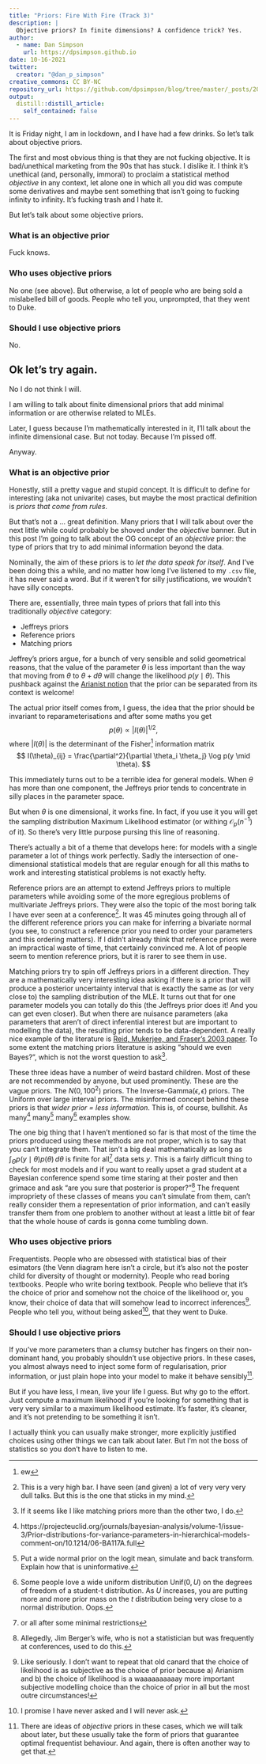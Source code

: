 ```yaml
---
title: "Priors: Fire With Fire (Track 3)"
description: |
  Objective priors? In finite dimensions? A confidence trick? Yes.
author:
  - name: Dan Simpson
    url: https://dpsimpson.github.io
date: 10-16-2021
twitter:
  creator: "@dan_p_simpson"
creative_commons: CC BY-NC
repository_url: https://github.com/dpsimpson/blog/tree/master/_posts/2021-10-14-priors2
output:
  distill::distill_article:
    self_contained: false
---
```


It is Friday night, I am in lockdown, and I have had a few drinks. So let's talk about objective priors.

The first and most obvious thing is that they are not fucking objective. It is bad/unethical marketing from the 90s that has stuck. I dislike it. I think it's unethical (and, personally, immoral) to proclaim a statistical method _objective_ in any context, let alone one in which all you did was compute some derivatives and maybe sent something that isn't going to fucking infinity to infinity. It's fucking trash and I hate it.

But let's talk about some objective priors.


### What is an objective prior

Fuck knows.

### Who uses objective priors
No one (see above). But otherwise, a lot of people who are being sold a mislabelled bill of goods. People who tell you, unprompted, that they went to Duke.

### Should I use objective priors

No.

## Ok let's try again.

No I do not think I will.

I am willing to talk about finite dimensional priors that add minimal information or are otherwise related to MLEs.

Later, I guess because I'm mathematically interested in it, I'll talk about the infinite dimensional case. But not today. Because I'm pissed off.

Anyway.

### What is an objective prior

Honestly, still a pretty vague and stupid concept. It is difficult to define for interesting (aka not univarite) cases, but maybe the most practical definition is _priors that come from rules_.

But that's not a ... great definition. Many priors that I will talk about over the next little while could probably be shoved under the _objective_ banner. But in this post I'm going to talk about the OG concept of an _objective_ prior: the type of priors that try to add minimal information beyond the data.

Nominally, the aim of these priors is to _let the data speak for itself_. 
And I've been doing this a while, and no matter how long I've listened to my 
`.csv` file, it has never said a word. But if it weren't for silly justifications, we wouldn't have silly concepts.

There are, essentially, three main types of priors that fall into this traditionally _objective_ category:

- Jeffreys priors
- Reference priors
- Matching priors

Jeffrey's priors argue, for a bunch of very sensible and solid geometrical reasons, that the value of the parameter $\theta$ is less important than the way that moving from $\theta$ to $\theta + d\theta$ will change the likelihood $p(y \mid \theta)$. This pushback against the [Arianist notion](https://statmodeling.stat.columbia.edu/2018/08/21/against-arianism/) that the prior can be separated from its context is welcome!

The actual prior itself comes from, I guess, the idea that the prior should be invariant to reparameterisations and after some maths you get $$
p(\theta ) \propto |I(\theta)|^{1/2},
$$ where $|I(\theta)|$ is the determinant of the Fisher^[ew] information matrix $$
I(\theta)_{ij} = \frac{\partial^2}{\partial \theta_i \theta_j} \log p(y \mid \theta).
$$

This immediately turns out to be a terrible idea for general models. When $\theta$ has more than one component, the Jeffreys prior tends to concentrate in silly places in the parameter space. 

But when $\theta$ is one dimensional, it works fine. In fact, if you use it you will get the sampling distribution Maximum Likelihood estimator (or withing $\mathcal{O}_p(n^{-1})$ of it). So there's very little purpose pursing this line of reasoning.  

There's actually a bit of a theme that develops here: for models with a single parameter a lot of things work perfectly. Sadly the intersection of one-dimensional statistical models that are regular enough for all this maths to work and interesting statistical problems is not exactly hefty. 

Reference priors are an attempt to extend Jeffreys priors to multiple parameters while avoiding some of the more egregious problems of multivariate Jeffreys priors. They were also the topic of the most boring talk I have ever seen at a conference^[This is a very high bar. I have seen (and given) a lot of very very very dull talks. But this is the one that sticks in my mind.]. It was 45 minutes going through all of the different reference priors you can make for inferring a bivariate normal (you see, to construct a reference prior you need to order your parameters and this ordering matters). If I didn't already think that reference priors were an impractical waste of time, that certainly convinced me. A lot of people seem to mention reference priors, but it is rarer to see them in use.

Matching priors try to spin off Jeffreys priors in a different direction. They are a mathematically very interesting idea asking if there is a prior that will produce a posterior uncertainty interval that is exactly the same as (or very close to) the sampling distribution of the MLE.  It turns out that for one parameter models you can totally do this (the Jeffreys prior does it! And you can get even closer). But when there are nuisance parameters (aka parameters that aren't of direct inferential interest but are important to modelling the data), the resulting prior tends to be data-dependent. A really nice example of the literature is [Reid, Mukerjee, and Fraser's 2003 paper](https://www.jstor.org/stable/4356229).  To some extent the matching priors literature is asking "should we even Bayes?", which is not the worst question to ask^[If it seems like I like matching priors more than the other two, I do.].

These three ideas have a number of weird bastard children. Most of these are not recommended by anyone, but used prominently. These are the vague priors. The $N(0,100^2)$ priors. The $\text{Inverse-Gamma}(\epsilon, \epsilon)$ priors. The Uniform over large interval priors. The misinformed concept behind these priors is that _wider prior = less information_. This is, of course, bullshit. As many^[https://projecteuclid.org/journals/bayesian-analysis/volume-1/issue-3/Prior-distributions-for-variance-parameters-in-hierarchical-models-comment-on/10.1214/06-BA117A.full] many^[Put a wide normal prior on the logit mean, simulate and back transform. Explain how that is uninformative.] many^[Some people love a wide uniform distribution $\text{Unif}(0,U)$ on the degrees of freedom of a student-t distribution. As $U$ increases, you are putting more and more prior mass on the $t$ distribution being very close to a normal distribution. Oops.] examples show.

The one big thing that I haven't mentioned so far is that most of the time the priors produced using these methods are not proper, which is to say that you can't integrate them. That isn't a big deal mathematically as long as $\int_\Theta p(y \mid \theta)p(\theta)\,d\theta$ is finite for all^[or all after some minimal restrictions] data sets $y$. This is a fairly difficult thing to check for most models and if you want to really upset a grad student at a Bayesian conference spend some time staring at their poster and then grimace and ask "are you sure that posterior is proper?"^[Allegedly, Jim Berger's wife, who is not a statistician but was frequently at conferences, used to do this.] The frequent impropriety of these classes of means you can't simulate from them, can't really consider them a representation of prior information, and can't easily transfer them from one problem to another without at least a little bit of fear that the whole house of cards is gonna come tumbling down.

### Who uses objective priors

Frequentists. People who are obsessed with statistical bias of their esimators (the Venn diagram here isn't a circle, but it's also not the poster child for diversity of thought or modernity). People who read boring textbooks. People who write boring textbook. People who believe that it's the choice of prior and somehow not the choice of the likelihood or, you know, their choice of data that will somehow lead to incorrect inferences^[Like seriously. I don't want to repeat that old canard that the choice of likelihood is as subjective as the choice of prior because a) Arianism and b) the choice of likelihood is a waaaaaaaaaay more important subjective modelling choice than the choice of prior in all but the most outre circumstances!]. People who tell you, without being asked^[I promise I have never asked and I will never ask.], that they went to Duke.

### Should I use objective priors

If you've more parameters than a clumsy butcher has fingers on their non-dominant hand, you probably shouldn't use objective priors. In these cases, you almost always need to inject some form of regularisation, prior information, or just plain hope into your model to make it behave sensibly^[There are ideas of _objective_ priors in these cases, which we will talk about later, but these usually take the form of priors that guarantee optimal frequentist behaviour. And again, there is often another way to get that.].

But if you have less, I mean, live your life I guess. But why go to the effort. Just compute a maximum likelihood if you're looking for something that is very very similar to a maximum likelihood estimate. It's faster, it's cleaner, and it's not pretending to be something it isn't.

I actually think you can usually make stronger, more explicitly justified choices using other things we can talk about later. But I'm not the boss of statistics so you don't have to listen to me.